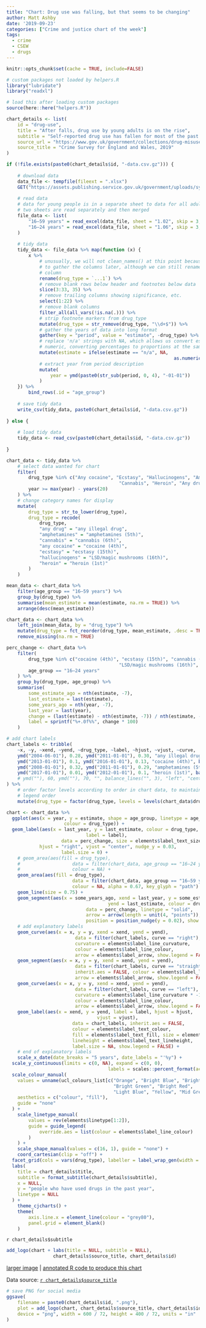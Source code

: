 ```yaml
---
title: "Chart: Drug use was falling, but that seems to be changing"
author: Matt Ashby
date: '2019-09-23'
categories: ["Crime and justice chart of the week"]
tags:
  - crime
  - CSEW
  - drugs
---
```


```r
knitr::opts_chunk$set(cache = TRUE, include=FALSE)
```

```r
# custom packages not loaded by helpers.R
library("lubridate")
library("readxl")

# load this after loading custom packages
source(here::here("helpers.R"))
```

```r
chart_details <- list(
	id = "drug-use",
	title = "After falls, drug use by young adults is on the rise",
	subtitle = "Self-reported drug use has fallen for most of the past 20 years according to the Crime Survey for England and Wales, but in the past seven years the use of cannabis, cocaine and ecstasy has increased substantially, particularly among people aged 16–24. However, drug use is still lower now than it was at the turn of the millenium, with about 10% of adults saying they've used an illegal drug in the past year.",
	source_url = "https://www.gov.uk/government/collections/drug-misuse-declared",
	source_title = "Crime Survey for England and Wales, 2019"
)
```

```r
if (!file.exists(paste0(chart_details$id, "-data.csv.gz"))) {
	
	# download data
	data_file <- tempfile(fileext = ".xlsx")
	GET("https://assets.publishing.service.gov.uk/government/uploads/system/uploads/attachment_data/file/832332/drug-misuse-1819-tables.xlsx", write_disk(data_file))
	
	# read data
	# data for young people is in a separate sheet to data for all adults, so the
	# two sheets are read separately and then merged
	file_data <- list(
		"16–59 years" = read_excel(data_file, sheet = "1.02", skip = 3, na = "n/a"),
		"16–24 years" = read_excel(data_file, sheet = "1.06", skip = 3, na = "n/a")
	)
	
	# tidy data
	tidy_data <- file_data %>% map(function (x) {
		x %>% 
			# unusually, we will not clean_names() at this point because we are going
			# to gather the columns later, although we can still rename the first 
			# column
			rename(drug_type = `...1`) %>%
			# remove blank rows below header and footnotes below data
			slice(3:33, 35) %>% 
			# remove trailing columns showing significance, etc.
			select(1:22) %>% 
			# remove blank columns
			filter_all(all_vars(!is.na(.))) %>% 
			# strip footnote markers from drug_type
			mutate(drug_type = str_remove(drug_type, "\\d+$")) %>% 
			# gather the years of data into long format
			gather(key = "period", value = "estimate", -drug_type) %>% 
			# replace 'n/a' strings with NA, which allows us convert estimate to 
			# numeric, converting percentages to proportions at the same time
			mutate(estimate = ifelse(estimate == "n/a", NA, 
															 as.numeric(estimate) / 100)) %>% 
			# extract year from period description
			mutate(
				year = ymd(paste0(str_sub(period, 0, 4), "-01-01"))
			)
	}) %>% 
		bind_rows(.id = "age_group")
	
	# save tidy data
	write_csv(tidy_data, paste0(chart_details$id, "-data.csv.gz"))	
	
} else {
	
	# load tidy data
	tidy_data <- read_csv(paste0(chart_details$id, "-data.csv.gz"))
	
}
```

```r
chart_data <- tidy_data %>% 
	# select data wanted for chart
	filter(
		drug_type %in% c("Any cocaine", "Ecstasy", "Hallucinogens", "Amphetamines", 
										 "Cannabis", "Heroin", "Any drug"),
		year >= max(year) - years(20)
	) %>% 
	# change category names for display
	mutate(
		drug_type = str_to_lower(drug_type),
		drug_type = recode(
			drug_type,
			"any drug" = "any illegal drug",
			"amphetamines" = "amphetamines (5th)",
			"cannabis" = "cannabis (6th)",
			"any cocaine" = "cocaine (4th)",
			"ecstasy" = "ecstasy (15th)",
			"hallucinogens" = "LSD/magic mushrooms (16th)",
			"heroin" = "heroin (1st)"
		)
	)

mean_data <- chart_data %>% 
	filter(age_group == "16–59 years") %>% 
	group_by(drug_type) %>% 
	summarise(mean_estimate = mean(estimate, na.rm = TRUE)) %>% 
	arrange(desc(mean_estimate))

chart_data <- chart_data %>% 
	left_join(mean_data, by = "drug_type") %>% 
	mutate(drug_type = fct_reorder(drug_type, mean_estimate, .desc = TRUE)) %>% 
	remove_missing(na.rm = TRUE)

perc_change <- chart_data %>% 
	filter(
		drug_type %in% c("cocaine (4th)", "ecstasy (15th)", "cannabis (6th)", 
										 "LSD/magic mushrooms (16th)", "any illegal drug"),
		age_group == "16–24 years"
	) %>% 
	group_by(drug_type, age_group) %>% 
	summarise(
		some_estimate_ago = nth(estimate, -7),
		last_estimate = last(estimate),
		some_years_ago = nth(year, -7),
		last_year = last(year),
		change = (last(estimate) - nth(estimate, -7)) / nth(estimate, -7),
		label = sprintf("%+.0f%%", change * 100)
	)

# add chart labels
chart_labels <- tribble(
	~x, ~y, ~xend, ~yend, ~drug_type, ~label, ~hjust, ~vjust, ~curve,
	ymd("2004-06-01"), 0.28, ymd("2011-01-01"), 0.30, "any illegal drug", balance_lines("compared to all adults, people aged 16–24 years are twice as likely to report using illegal drugs", 2), "left", "center", "left",
	ymd("2013-01-01"), 0.1, ymd("2016-01-01"), 0.13, "cocaine (4th)", balance_lines("cocaine use among young adults has doubled since 2012 while being largely stable for older adults", 4), "left", "bottom", "left",
	ymd("2008-01-01"), 0.32, ymd("2011-01-01"), 0.29, "amphetamines (5th)", balance_lines("rank of relative harm caused by different drugs, according to Nutt et al. 2010", 3), "left", "top", "right",
	ymd("2017-01-01"), 0.01, ymd("2012-01-01"), 0.1, "heroin (1st)", balance_lines("<0.1% of adults reported using heroin in the past year, which is likely to be an underestimate because the Crime Survey does not cover people living in places like hostels or prisons", 6), "right", "bottom", "right"
	# ymd(""), 60, ymd(""), 70, "", balance_lines("", 3), "left", "center", "right",
) %>% 
	# order factor levels according to order in chart data, to maintain facet and
	# legend order
	mutate(drug_type = factor(drug_type, levels = levels(chart_data$drug_type)))
```

```r
chart <- chart_data %>% 
  ggplot(aes(x = year, y = estimate, shape = age_group, linetype = age_group, 
  					 colour = drug_type)) + 
  geom_label(aes(x = last_year, y = last_estimate, colour = drug_type, 
  							 label = label), 
  					data = perc_change, size = elements$label_text_size,
            hjust = "right", vjust = "center", nudge_y = 0.03,
  					label.size = 0) +
	# geom_area(aes(fill = drug_type), 
	# 					data = filter(chart_data, age_group == "16–24 years"), alpha = 0.5, 
	# 					colour = NA) +
	geom_area(aes(fill = drug_type), 
						data = filter(chart_data, age_group == "16–59 years"), 
						colour = NA, alpha = 0.67, key_glyph = "path") +
	geom_line(size = 0.75) +
	geom_segment(aes(x = some_years_ago, xend = last_year, y = some_estimate_ago, 
									 yend = last_estimate, colour = drug_type), 
							 data = perc_change, linetype = "solid", 
							 arrow = arrow(length = unit(4, "points")), 
							 position = position_nudge(y = 0.02), show.legend = FALSE) + 
	# add explanatory labels
	geom_curve(aes(x = x, y = y, xend = xend, yend = yend),
						 data = filter(chart_labels, curve == "right"), inherit.aes = FALSE, 
						 curvature = elements$label_line_curvature, 
						 colour = elements$label_line_colour, 
						 arrow = elements$label_arrow, show.legend = FALSE) +
	geom_segment(aes(x = x, y = y, xend = xend, yend = yend),
						 data = filter(chart_labels, curve == "straight"), 
						 inherit.aes = FALSE, colour = elements$label_line_colour, 
						 arrow = elements$label_arrow, show.legend = FALSE) +
	geom_curve(aes(x = x, y = y, xend = xend, yend = yend),
						 data = filter(chart_labels, curve == "left"), inherit.aes = FALSE, 
						 curvature = elements$label_line_curvature * -1, 
						 colour = elements$label_line_colour, 
						 arrow = elements$label_arrow, show.legend = FALSE) +
	geom_label(aes(x = xend, y = yend, label = label, hjust = hjust, 
								 vjust = vjust),
						data = chart_labels, inherit.aes = FALSE, 
						colour = elements$label_text_colour,
						fill = elements$label_text_fill, size = elements$label_text_size, 
						lineheight = elements$label_text_lineheight,
						label.size = NA, show.legend = FALSE) +
	# end of explanatory labels
	scale_x_date(date_breaks = "5 years", date_labels = "'%y") +
  scale_y_continuous(limits = c(0, NA), expand = c(0, 0),
  									 labels = scales::percent_format(accuracy = 1)) +
  scale_colour_manual(
    values = unname(ucl_colours_list[c("Orange", "Bright Blue", "Bright Pink",
                                       "Bright Green", "Bright Red", 
                                       "Light Blue", "Yellow", "Mid Green")]),
    aesthetics = c("colour", "fill"),
    guide = "none"
  ) +
	scale_linetype_manual(
		values = rev(elements$linetype[1:2]), 
		guide = guide_legend(
			override.aes = list(colour = elements$label_line_colour)
		)
	) + 
	scale_shape_manual(values = c(16, 1), guide = "none") + 
	coord_cartesian(clip = "off") +
  facet_grid(cols = vars(drug_type), labeller = label_wrap_gen(width = 12)) +
  labs(
    title = chart_details$title,
    subtitle = format_subtitle(chart_details$subtitle),
    x = NULL,
    y = "people who have used drugs in the past year",
    linetype = NULL
  ) +
	theme_cjcharts() +
	theme(
		axis.line.x = element_line(colour = "grey80"),
		panel.grid = element_blank()
	)
```

`r chart_details$subtitle`

```r
add_logo(chart + labs(title = NULL, subtitle = NULL), 
				 chart_details$source_title, chart_details$id)
```

[larger image](../`r chart_details$id`.png)
| [annotated R code to produce this chart](https://github.com/mpjashby/lesscrime.info/blob/master/content/post/`r chart_details$id`.Rmd)

Data source: [`r chart_details$source_title`](`r chart_details$source_url`)

```r
# save PNG for social media
ggsave(
	filename = paste0(chart_details$id, ".png"), 
	plot = add_logo(chart, chart_details$source_title, chart_details$id), 
	device = "png", width = 600 / 72, height = 400 / 72, units = "in"
)
```
